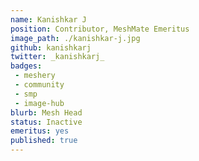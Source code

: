 ---
name: Kanishkar J
position: Contributor, MeshMate Emeritus
image_path: ./kanishkar-j.jpg
github: kanishkarj
twitter: _kanishkarj_
badges: 
 - meshery
 - community
 - smp
 - image-hub
blurb: Mesh Head
status: Inactive
emeritus: yes
published: true
---
